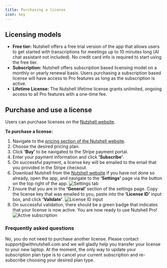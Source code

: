 ```yaml
---
title: Purchasing a license
icon: key
---
```


## Licensing models
* **Free tier:** Nutshell offers a free trial version of the app that allows users to get started with transcriptions for meetings up to 10 minutes long (AI chat assistant not included). 
No credit card info is required to start using the free tier.
* **Subscription:** Nutshell offers subscription based licensing model on a monthly or yearly renewal basis. 
Users purchasing a subscription based license will have access to Pro features as long as the subscription is active. 
* **Lifetime License:** The Nutshell lifetime license grants unlimited, ongoing access to all Pro features with a one-time fee.

## Purchase and use a license

Users can purchase licenses on the [Nutshell website](https://withnutshell.com/#pricing-section).

**To purchase a license:**

1. Navigate to the [pricing section of the Nutshell website](https://withnutshell.com/#pricing-section).
1. Choose the desired pricing plan.
1. Click **‘Buy’** to be navigated to the Stripe payment portal.
1. Enter your payment information and click **‘Subscribe’**.
1. On successful payment, a license key will be emailed to the email that you provided in the Stripe checkout.
1. Download Nutshell from the [Nutshell website](https://withnutshell.com/) if you have not done so already, open the app, and navigate to the **‘Settings’** page via the button on the top right of the app.
    <img src="/images/settings-tab.png" alt="Settings tab" />
1. Ensure that you are in the **‘General’** section of the settings page. Copy the license key that was emailed to you, paste into the **‘License ID’** input box, and click **‘Validate’**. 
    <img src="/images/license-input.png" alt="License ID input" />
1. On successful validation, there should be a green badge that indicates that your license is now active. You are now ready to use Nutshell Pro!
    <img src="/images/active-subscription.png" alt="Active subscription" />

### Frequently asked questions
<AccordionGroup>
<Accordion title="I got a new laptop, but already registered my Nutshell license on my old laptop. Do I need to purchase a new license?">
    No, you do not need to purchase another license. 
    Please contact support@withnutshell.com and we will gladly help you transfer your license to your new laptop.
</Accordion>
<Accordion title="I currently have a monthly/yearly subscription plan, but would like to switch to a different subscription plan. How do I do this?">
    At the moment, the only way to update your subscription plan type is to cancel your current subscription and re-subscribe choosing your desired plan type.
</Accordion>
</AccordionGroup>


